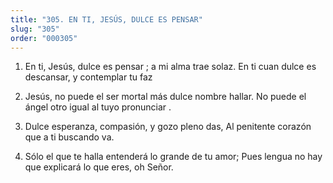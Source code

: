 ```yaml
---
title: "305. EN TI, JESÚS, DULCE ES PENSAR"
slug: "305"
order: "000305"
---
```


1. En ti, Jesús, dulce es pensar ; a mi alma trae solaz. En ti cuan dulce es descansar, y contemplar tu faz

2. Jesús, no puede el ser mortal más dulce nombre hallar.
No puede el ángel otro igual al tuyo pronunciar .

3. Dulce esperanza, compasión, y gozo pleno das, Al penitente corazón que a ti buscando va.

4. Sólo el que te halla entenderá lo grande de tu amor;
Pues lengua no hay que explicará lo que eres, oh Señor.

